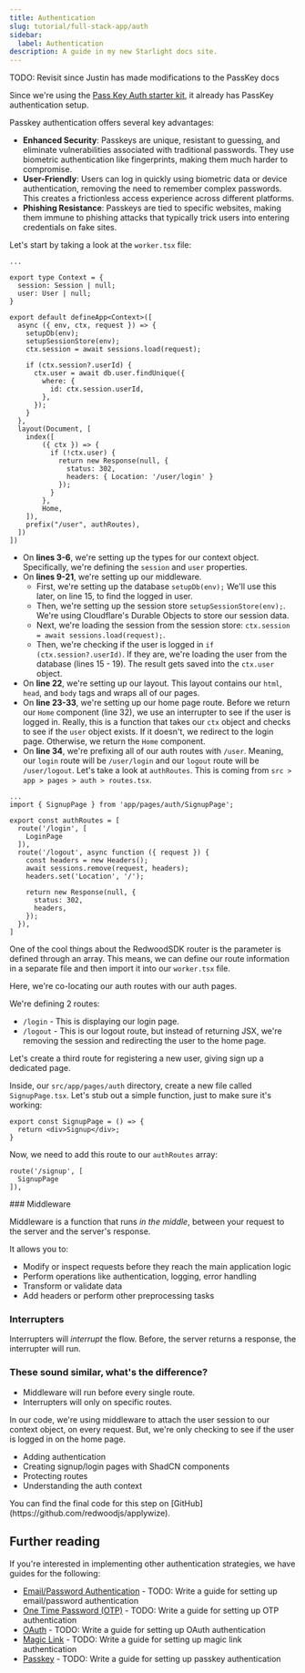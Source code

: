 ```yaml
---
title: Authentication
slug: tutorial/full-stack-app/auth
sidebar:
  label: Authentication
description: A guide in my new Starlight docs site.
---
```



TODO: Revisit since Justin has made modifications to the PassKey docs

Since we're using the [Pass Key Auth starter kit](), it already has PassKey authentication setup.

<Aside type="note" title="Why PassKey Authentication?">
Passkey authentication offers several key advantages:

- **Enhanced Security**: Passkeys are unique, resistant to guessing, and eliminate vulnerabilities associated with traditional passwords. They use biometric authentication like fingerprints, making them much harder to compromise.
- **User-Friendly**: Users can log in quickly using biometric data or device authentication, removing the need to remember complex passwords. This creates a frictionless access experience across different platforms.
- **Phishing Resistance**: Passkeys are tied to specific websites, making them immune to phishing attacks that typically trick users into entering credentials on fake sites.
</Aside>

Let's start by taking a look at the `worker.tsx` file:

```tsx title="src/worker.tsx"
...

export type Context = {
  session: Session | null;
  user: User | null;
}

export default defineApp<Context>([
  async ({ env, ctx, request }) => {
    setupDb(env);
    setupSessionStore(env);
    ctx.session = await sessions.load(request);

    if (ctx.session?.userId) {
      ctx.user = await db.user.findUnique({
        where: {
          id: ctx.session.userId,
        },
      });
    }
  },
  layout(Document, [
    index([
        ({ ctx }) => {
          if (!ctx.user) {
            return new Response(null, {
              status: 302,
              headers: { Location: '/user/login' }
            });
          }
        },
        Home,
    ]),
    prefix("/user", authRoutes),
  ])
])
```

- On **lines 3-6**, we're setting up the types for our context object. Specifically, we're defining the `session` and `user` properties.
- On **lines 9-21**, we're setting up our middleware.
  - First, we're setting up the database `setupDb(env);` We'll use this later, on line 15, to find the logged in user.
  - Then, we're setting up the session store `setupSessionStore(env);`. We're using Cloudflare's Durable Objects to store our session data.
  - Next, we're loading the session from the session store: `ctx.session = await sessions.load(request);`.
  - Then, we're checking if the user is logged in `if (ctx.session?.userId)`. If they are, we're loading the user from the database (lines 15 - 19). The result gets saved into the `ctx.user` object.
- On **line 22**, we're setting up our layout. This layout contains our `html`, `head`, and `body` tags and wraps all of our pages.
- On **line 23-33**, we're setting up our home page route. Before we return our `Home` component (line 32), we use an interrupter to see if the user is logged in. Really, this is a function that takes our `ctx` object and checks to see if the `user` object exists. If it doesn't, we redirect to the login page. Otherwise, we return the `Home` component.
- On **line 34**, we're prefixing all of our auth routes with `/user`. Meaning, our `login` route will be `/user/login` and our `logout` route will be `/user/logout`. Let's take a look at `authRoutes`. This is coming from `src > app > pages > auth > routes.tsx`.

```tsx title="src/app/pages/auth/routes.tsx"
...
import { SignupPage } from 'app/pages/auth/SignupPage';

export const authRoutes = [
  route('/login', [
    LoginPage
  ]),
  route('/logout', async function ({ request }) {
    const headers = new Headers();
    await sessions.remove(request, headers);
    headers.set('Location', '/');

    return new Response(null, {
      status: 302,
      headers,
    });
  }),
]
```

One of the cool things about the RedwoodSDK router is the parameter is defined through an array. This means, we can define our route information in a separate file and then import it into our `worker.tsx` file.

Here, we're co-locating our auth routes with our auth pages.

We're defining 2 routes:
- `/login` - This is displaying our login page.
- `/logout` - This is our logout route, but instead of returning JSX, we're removing the session and redirecting the user to the home page.

Let's create a third route for registering a new user, giving sign up a dedicated page.

Inside, our `src/app/pages/auth` directory, create a new file called `SignupPage.tsx`. Let's stub out a simple function, just to make sure it's working:

```tsx title="src/app/pages/auth/SignupPage.tsx"
export const SignupPage = () => {
  return <div>Signup</div>;
}
```

Now, we need to add this route to our `authRoutes` array:

```tsx title="src/app/pages/auth/routes.tsx" startLineNumber=7
route('/signup', [
  SignupPage
]),
```

<Aside type="note" title="Middleware and Interrupters?">
### Middleware

Middleware is a function that runs _in the middle_, between your request to the server and the server's response.

It allows you to:

- Modify or inspect requests before they reach the main application logic
- Perform operations like authentication, logging, error handling
- Transform or validate data
- Add headers or perform other preprocessing tasks

### Interrupters

Interrupters will _interrupt_ the flow. Before, the server returns a response, the interrupter will run.

### These sound similar, what's the difference?

- Middleware will run before every single route.
- Interrupters will only on specific routes.

In our code, we're using middleware to attach the user session to our context object, on every request. But, we're only checking to see if the user is logged in on the home page.
</Aside>

- Adding authentication
- Creating signup/login pages with ShadCN components
- Protecting routes
- Understanding the auth context

<Aside type="tip" title="Code on GitHub">
You can find the final code for this step on [GitHub](https://github.com/redwoodjs/applywize).
</Aside>

## Further reading

If you're interested in implementing other authentication strategies, we have guides for the following:

- [Email/Password Authentication]() - TODO: Write a guide for setting up email/password authentication
- [One Time Password (OTP)]() - TODO: Write a guide for setting up OTP authentication
- [OAuth]() - TODO: Write a guide for setting up OAuth authentication
- [Magic Link]() - TODO: Write a guide for setting up magic link authentication
- [Passkey]() - TODO: Write a guide for setting up passkey authentication

